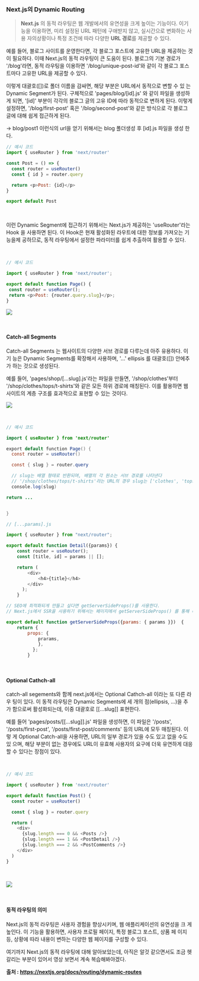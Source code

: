 ### **Next.js의 Dynamic Routing**

> **Next.js** 의 동적 라우팅은 웹 개발에서의 유연성을 크게 높이는 기능이다. 이기
> 능을 이용하면, 미리 설정된 URL 패턴에 구애받지 않고, 실시간으로 변화하는 사용
> 자의상황이나 특정 조건에 따라 다양한 **URL 경로**를 제공할 수 있다.

예를 들어, 블로그 사이트를 운영한다면, 각 블로그 포스트에 고유한 URL을 제공하는
것이 필요하다. 이때 Next.js의 동적 라우팅이 큰 도움이 된다. 블로그의 기본 경로가
'/blog'라면, 동적 라우팅을 이용하면 '/blog/unique-post-id'와 같이 각 블로그 포스
트마다 고유한 URL을 제공할 수 있다.

이렇게 대괄호([])로 폴더 이름을 감싸면, 해당 부분은 URL에서 동적으로 변할 수 있
는 Dynamic Segment가 된다. 구체적으로 'pages/blog/[id].js' 와 같이 파일을 생성하
게 되면, '[id]' 부분이 각각의 블로그 글의 고유 ID에 따라 동적으로 변하게 된다.
이렇게 설정하면, '/blog/first-post' 혹은 '/blog/second-post'와 같은 방식으로 각
블로그 글에 대해 쉽게 접근하게 된다.

-> blog/post1 이런식의 url을 얻기 위해서는 blog 폴더생성 후 [id].js 파일을 생성
한다.

```javascript
// 예시 코드
import { useRouter } from 'next/router'

const Post = () => {
  const router = useRouter()
  const { id } = router.query

  return <p>Post: {id}</p>
}

export default Post
```

<br>

이런 Dynamic Segment에 접근하기 위해서는 Next.js가 제공하는 'useRouter'라는 Hook
을 사용하면 된다. 이 Hook은 현재 활성화된 라우트에 대한 정보를 가져오는 기능을제
공하므로, 동적 라우팅에서 설정한 파라미터를 쉽게 추출하여 활용할 수 있다.

<br>

```javascript
// 예시 코드

import { useRouter } from 'next/router';

export default function Page() {
 const router = useRouter();
 return <p>Post: {router.query.slug}</p>;
}
```

![](https://velog.velcdn.com/images/cinematicmomentz/post/51cdc4c5-cbc1-43f1-aacb-cc8baa8d34a5/image.png)

<br>

#### **Catch-all Segments**

Catch-all Segments 는 웹사이트의 다양한 서브 경로를 다루는데 아주 유용하다. 이기
능은 Dynamic Segments를 확장해서 사용하며, '...' ellipsis 를 대괄호([]) 안에추가
하는 것으로 생성된다.

예를 들어, 'pages/shop/[...slug].js'라는 파일을 만들면, '/shop/clothes'부터
'/shop/clothes/tops/t-shirts'와 같은 모든 하위 경로에 매칭된다. 이를 활용하면 웹
사이트의 계층 구조를 효과적으로 표현할 수 있는 것이다.

![](https://velog.velcdn.com/images/cinematicmomentz/post/434e0567-15b8-4732-b801-56f4b3c74905/image.png)

<br>

```java
// 예시 코드

import { useRouter } from 'next/router'

export default function Page() {
  const router = useRouter()

  const { slug } = router.query

  // slug는 배열 형태로 반환되며, 배열의 각 원소는 서브 경로를 나타낸다
  // '/shop/clothes/tops/t-shirts'라는 URL의 경우 slug는 ['clothes', 'tops', 't-shirts']가 된다.
  console.log(slug)

return ...


}

```

```javascript
// [...params].js

import { useRouter } from "next/router";

export default function Detail({params}) {
	const router = useRouter();
    const [title, id] = params || [];

    return (
    	<div>
        	<h4>{title}</h4>
        </div>
      );
    }

// SEO에 최적화되게 만들고 싶다면 getServerSideProps()를 사용한다.
// Next.js에서 SSR을 사용하기 위해서는 페이지에서 getServerSideProps() 를 통해 데이터를 받아와야한다.

export default function getServerSideProps({params: { params }})  {
	return {
    	props: {
        	prarams,
            },
          };
        }

```

<br>

#### **Optional Cathch-all**

catch-all segements와 함께 next.js에서는 Optional Cathch-all 이라는 또 다른 라우
팅이 있다. 이 동적 라우팅은 Dynamic Segments에 세 개의 점(ellipsis, ...)을 추가
함으로써 활성화되는데, 이중 대괄호로 [[...slug]] 표현한다.

예를 들어 'pages/posts/[[...slug]].js' 파일을 생성하면, 이 파일은 '/posts',
'/posts/first-post', '/posts/first-post/comments' 등의 URL에 모두 매칭된다. 이렇
게 Optional Catch-all을 사용하면, URL의 일부 경로가 있을 수도 있고 없을 수도 있
으며, 해당 부분이 없는 경우에도 URL이 유효해 사용자의 요구에 더욱 유연하게 대응
할 수 있다는 장점이 있다.

<br>

```javascript
// 예시 코드

import { useRouter } from 'next/router'

export default function Post() {
  const router = useRouter()

  const { slug } = router.query

  return (
    <div>
      {slug.length === 0 && <Posts />}
      {slug.length === 1 && <PostDetail />}
      {slug.length === 2 && <PostComments />}
    </div>
  )
}

```

<br>

![](https://velog.velcdn.com/images/cinematicmomentz/post/6d2f6c08-7429-4274-91f6-8736fa478e50/image.png)

<br>

#### **동적 라우팅의 의미**

Next.js의 동적 라우팅은 사용자 경험을 향상시키며, 웹 애플리케이션의 유연성을 크
게 높인다. 이 기능을 활용하면, 사용자 프로필 페이지, 특정 블로그 포스트, 상품 페
이지 등, 상황에 따라 내용이 변하는 다양한 웹 페이지를 구성할 수 있다.

여기까지 Next.js의 동적 라우팅에 대해 알아보았는데, 아직은 알것 같으면서도 조금
헷갈리는 부분이 있어서 영상 보면서 계속 복습해봐야겠다.

**출처 : https://nextjs.org/docs/routing/dynamic-routes**
